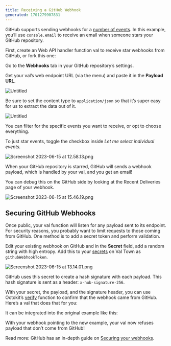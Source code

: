 ```yaml
---
title: Receiving a GitHub Webhook
generated: 1701279907831
---
```



GitHub supports sending webhooks for a
[number of events](https://docs.github.com/en/webhooks-and-events/webhooks/webhook-events-and-payloads).
In this example, you’ll use `console.email` to receive an email when someone
stars your GitHub repository.

First, create an Web API handler function val to receive star webhooks from
GitHub, or fork this one:

<Val url="https://www.val.town/embed/neverstew.githubStarWebhook" />

Go to the **Webhooks** tab in your GitHub repository’s settings.

Get your val’s web endpoint URL (via the menu) and paste it in the **Payload
URL.**

![Untitled](./receiving-a-github-webhook/untitled.png)

Be sure to set the content type to `application/json` so that it’s super easy
for us to extract the data out of it.

![Untitled](./receiving-a-github-webhook/untitled-1.png)

You can filter for the specific events you want to receive, or opt to choose
everything.

To just star events, toggle the checkbox inside _Let me select individual
events._

![Screenshot 2023-06-15 at 12.58.13.png](./receiving-a-github-webhook/screenshot_2023-06-15_at_125813.png)

When your GitHub repository is starred, GitHub will sends a webhook payload,
which is handled by your val, and you get an email!

You can debug this on the GitHub side by looking at the Recent Deliveries page
of your webhook.

![Screenshot 2023-06-15 at 15.46.19.png](./receiving-a-github-webhook/screenshot_2023-06-15_at_154619.png)

## Securing GitHub Webhooks

Once public, your val function will listen for any payload sent to its endpoint.
For security reasons, you probably want to limit requests to those coming from
GitHub. One method is to add a secret token and perform validation.

Edit your existing webhook on GitHub and in the **Secret** field, add a random
string with high entropy. Add this to your
[secrets](https://docs.val.town/secrets) on Val Town as `githubWebhookToken`.

![Screenshot 2023-06-15 at 13.14.01.png](./receiving-a-github-webhook/screenshot_2023-06-15_at_131401.png)

GitHub uses this secret to create a hash signature with each payload. This hash
signature is sent as a header: `x-hub-signature-256`.

With your secret, the payload, and the signature header, you can use Octokit’s
[verify](https://github.com/octokit/webhooks.js/#webhooksverify) function to
confirm that the webhook came from GitHub. Here’s a val that does that for you:

<Val url="https://www.val.town/embed/vtdocs.verifyGithubWebhookSignature" />

It can be integrated into the original example like this:

<Val url="https://www.val.town/embed/neverstew.githubWebhookWithVerify" />

With your webhook pointing to the new example, your val now refuses payload that
don’t come from GitHub!

Read more: GitHub has an in-depth guide on
[Securing your webhooks](https://docs.github.com/en/webhooks-and-events/webhooks/securing-your-webhooks).
